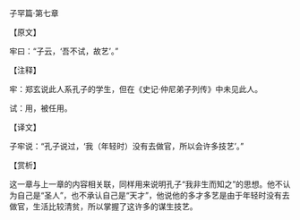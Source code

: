 

子罕篇·第七章

【原文】

牢曰：“子云，‘吾不试，故艺’。”

【注释】

牢：郑玄说此人系孔子的学生，但在《史记·仲尼弟子列传》中未见此人。

试：用，被任用。

【译文】

子牢说：“孔子说过，‘我（年轻时）没有去做官，所以会许多技艺’。”

【赏析】

这一章与上一章的内容相关联，同样用来说明孔子“我非生而知之”的思想。他不认为自己是“圣人”，也不承认自己是“天才”，他说他的多才多艺是由于年轻时没有去做官，生活比较清贫，所以掌握了这许多的谋生技艺。

